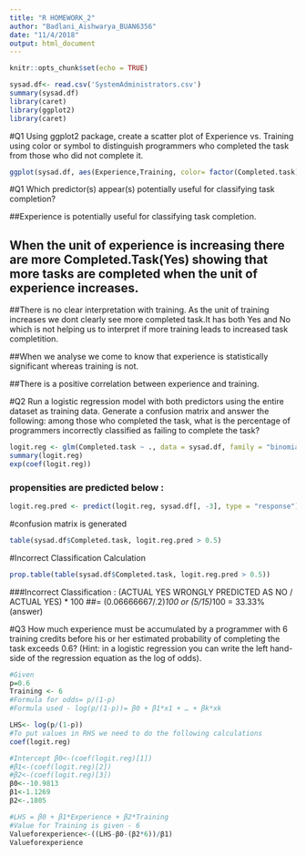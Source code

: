 ```yaml
---
title: "R HOMEWORK_2"
author: "Badlani_Aishwarya_BUAN6356"
date: "11/4/2018"
output: html_document
---
```


```r
knitr::opts_chunk$set(echo = TRUE)
```

```r
sysad.df<- read.csv('SystemAdministrators.csv')
summary(sysad.df)
library(caret)
library(ggplot2)
library(caret)
```

#Q1 Using ggplot2 package, create a scatter plot of Experience vs. Training using color or symbol to distinguish programmers who completed the task from those who did not complete it.

```r
ggplot(sysad.df, aes(Experience,Training, color= factor(Completed.task))) + geom_point(shape=2,alpha = 0.6)+ggtitle("Scatter Plot of Experience vs.Training distinguishing programmers")
```

#Q1 Which predictor(s) appear(s) potentially useful for classifying task completion?

##Experience is potentially useful for classifying task completion.

## When the unit of experience is increasing there are more Completed.Task(Yes) showing that more tasks are completed when the unit of experience increases.

##There is no clear interpretation with training. As the unit of training increases we dont clearly see more completed task.It has both Yes and No which is not helping us to interpret if more training leads to increased task completition.

##When we analyse we come to know that experience is statistically significant whereas training is not.

##There is a positive correlation between experience and training. 

#Q2 Run a logistic regression model with both predictors using the entire dataset as training data. Generate a confusion matrix and answer the following: among those who completed the task, what is the percentage of programmers incorrectly classified as failing to complete the task?
```r
logit.reg <- glm(Completed.task ~ ., data = sysad.df, family = "binomial") 
summary(logit.reg)
exp(coef(logit.reg))
```
### propensities are predicted below :
```r
logit.reg.pred <- predict(logit.reg, sysad.df[, -3], type = "response")
```
#confusion matrix is generated
```r
table(sysad.df$Completed.task, logit.reg.pred > 0.5)
```
#Incorrect Classification Calculation
```r
prop.table(table(sysad.df$Completed.task, logit.reg.pred > 0.5))
```
###Incorrect Classification : (ACTUAL YES WRONGLY PREDICTED AS NO / ACTUAL YES) * 100
##= (0.06666667/.2)*100 or (5/15)*100 = 33.33% (answer)

#Q3 How much experience must be accumulated by a programmer with 6 training credits before his or her estimated probability of completing the task exceeds 0.6? (Hint: in a logistic regression you can write the left hand-side of the regression equation as the log of odds).
```r
#Given
p=0.6
Training <- 6
#Formula for odds= p/(1-p)
#Formula used - log(p/(1-p))= β0 + β1*x1 + … + βk*xk

LHS<- log(p/(1-p))
#To put values in RHS we need to do the following calculations
coef(logit.reg)

#Intercept β0<-(coef(logit.reg)[1])
#β1<-(coef(logit.reg)[2])
#β2<-(coef(logit.reg)[3])
β0<--10.9813
β1<-1.1269
β2<-.1805

#LHS = β0 + β1*Experience + β2*Training
#Value for Training is given - 6
Valueforexperience<-((LHS-β0-(β2*6))/β1)
Valueforexperience
```









